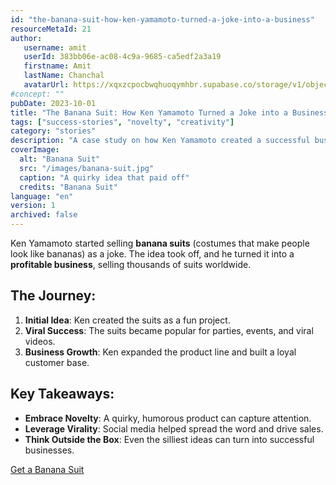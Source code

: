 ```yaml
---
id: "the-banana-suit-how-ken-yamamoto-turned-a-joke-into-a-business"
resourceMetaId: 21
author: 
   username: amit
   userId: 383bb06e-ac08-4c9a-9685-ca5edf2a3a19
   firstname: Amit
   lastName: Chanchal
   avatarUrl: https://xqxzcpocbwqhuoqymhbr.supabase.co/storage/v1/object/public/profiles/383bb06e-ac08-4c9a-9685-ca5edf2a3a19/profile.jpg
#concept: ""
pubDate: 2023-10-01
title: "The Banana Suit: How Ken Yamamoto Turned a Joke into a Business"
tags: ["success-stories", "novelty", "creativity"]
category: "stories"
description: "A case study on how Ken Yamamoto created a successful business selling banana suits."
coverImage:
  alt: "Banana Suit"
  src: "/images/banana-suit.jpg"
  caption: "A quirky idea that paid off"
  credits: "Banana Suit"
language: "en"
version: 1
archived: false
---
```


Ken Yamamoto started selling **banana suits** (costumes that make people look like bananas) as a joke. The idea took off, and he turned it into a **profitable business**, selling thousands of suits worldwide.

## The Journey:
1. **Initial Idea**: Ken created the suits as a fun project.
2. **Viral Success**: The suits became popular for parties, events, and viral videos.
3. **Business Growth**: Ken expanded the product line and built a loyal customer base.

## Key Takeaways:
- **Embrace Novelty**: A quirky, humorous product can capture attention.
- **Leverage Virality**: Social media helped spread the word and drive sales.
- **Think Outside the Box**: Even the silliest ideas can turn into successful businesses.

[Get a Banana Suit](https://www.bananasuits.com)